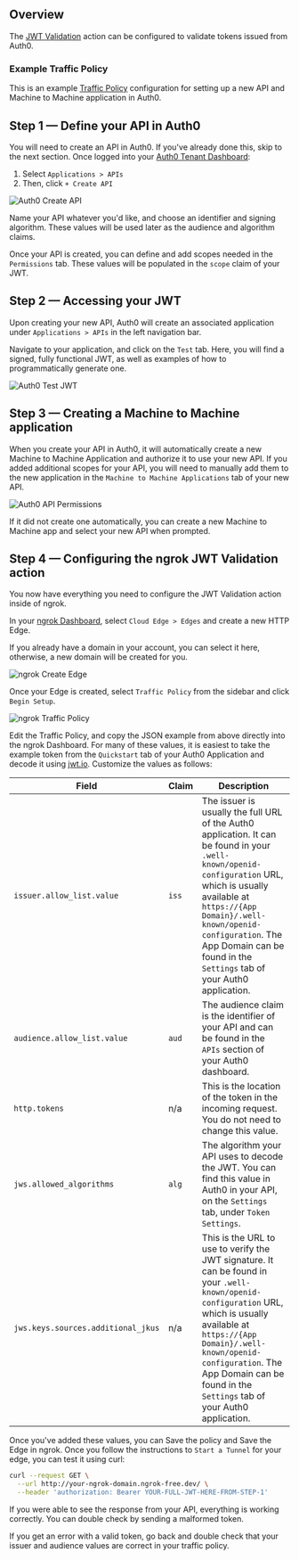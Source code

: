 
## Overview

The [JWT Validation](/docs/http/traffic-policy/actions/jwt-validation/) action
can be configured to validate tokens issued from Auth0.

### Example Traffic Policy

This is an example [Traffic Policy](/docs/http/traffic-policy/) configuration
for setting up a new API and Machine to Machine application in Auth0.

<ExampleTrafficPolicy />

## Step 1 &mdash; Define your API in Auth0

You will need to create an API in Auth0. If you've already done this, skip to
the next section. Once logged into your
[Auth0 Tenant Dashboard](https://manage.auth0.com/dashboard):

1. Select `Applications > APIs`
2. Then, click `+ Create API`

![Auth0 Create API](img/jwt-create-new-api.png)

Name your API whatever you'd like, and choose an identifier and signing
algorithm. These values will be used later as the audience and algorithm claims.

Once your API is created, you can define and add scopes needed in the
`Permissions` tab. These values will be populated in the `scope` claim of your
JWT.

## Step 2 &mdash; Accessing your JWT

Upon creating your new API, Auth0 will create an associated application under
`Applications > APIs` in the left navigation bar.

Navigate to your application, and click on the `Test` tab. Here, you will
find a signed, fully functional JWT, as well as examples of how to programmatically
generate one.

![Auth0 Test JWT](img/auth0-test.png)

## Step 3 &mdash; Creating a Machine to Machine application

When you create your API in Auth0, it will automatically create a new Machine to
Machine Application and authorize it to use your new API. If you added
additional scopes for your API, you will need to manually add them to the new
application in the `Machine to Machine Applications` tab of your new API.

![Auth0 API Permissions](img/jwt-machine-to-machine.png)

If it did not create one automatically, you can create a new Machine to Machine
app and select your new API when prompted.

## Step 4 &mdash; Configuring the ngrok JWT Validation action

You now have everything you need to configure the JWT Validation action inside
of ngrok.

In your [ngrok Dashboard](https://ngrok.com/dashboard), select
`Cloud Edge > Edges` and create a new HTTP Edge.

If you already have a domain in your account, you can select it here, otherwise,
a new domain will be created for you.

![ngrok Create Edge](img/jwt-ngrok-new-edge.png)

Once your Edge is created, select `Traffic Policy` from the sidebar and click
`Begin Setup`.

![ngrok Traffic Policy](img/jwt-ngrok-traffic-policy.png)

Edit the Traffic Policy, and copy the JSON example from above directly into the
ngrok Dashboard. For many of these values, it is easiest to take the example
token from the `Quickstart` tab of your Auth0 Application and decode it using
[jwt.io](https://jwt.io). Customize the values as follows:

| Field                              | Claim | Description                                                                                                                                                                                                                                                                                      |
| ---------------------------------- | ----- | ------------------------------------------------------------------------------------------------------------------------------------------------------------------------------------------------------------------------------------------------------------------------------------------------ |
| `issuer.allow_list.value`          | `iss` | The issuer is usually the full URL of the Auth0 application. It can be found in your `.well-known/openid-configuration` URL, which is usually available at `https://{App Domain}/.well-known/openid-configuration`. The App Domain can be found in the `Settings` tab of your Auth0 application. |
| `audience.allow_list.value`        | `aud` | The audience claim is the identifier of your API and can be found in the `APIs` section of your Auth0 dashboard.                                                                                                                                                                                 |
| `http.tokens`                      | n/a   | This is the location of the token in the incoming request. You do not need to change this value.                                                                                                                                                                                                 |
| `jws.allowed_algorithms`           | `alg` | The algorithm your API uses to decode the JWT. You can find this value in Auth0 in your API, on the `Settings` tab, under `Token Settings`.                                                                                                                                                      |
| `jws.keys.sources.additional_jkus` | n/a   | This is the URL to use to verify the JWT signature. It can be found in your `.well-known/openid-configuration` URL, which is usually available at `https://{App Domain}/.well-known/openid-configuration`. The App Domain can be found in the `Settings` tab of your Auth0 application.          |

Once you've added these values, you can Save the policy and Save the Edge in
ngrok. Once you follow the instructions to `Start a Tunnel` for your edge, you
can test it using curl:

```bash
curl --request GET \
  --url http://your-ngrok-domain.ngrok-free.dev/ \
  --header 'authorization: Bearer YOUR-FULL-JWT-HERE-FROM-STEP-1'
```

If you were able to see the response from your API, everything is working
correctly. You can double check by sending a malformed token.

If you get an error with a valid token, go back and double check that your
issuer and audience values are correct in your traffic policy.
